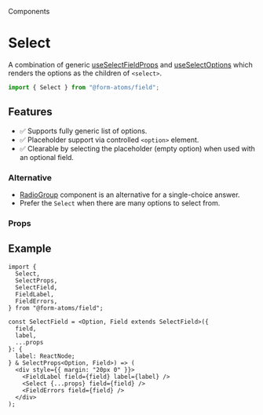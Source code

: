 
<Meta of={SelectStories} />

<hgroup>

<p class="category">Components</p>

# Select

A combination of generic [useSelectFieldProps](?path=/docs/hooks-useselectfieldprops--docs) and [useSelectOptions](?path=/docs/hooks-useselectoptions--docs)
which renders the options as the children of `<select>`.

</hgroup>

```ts
import { Select } from "@form-atoms/field";
```

## Features

- ✅ Supports fully generic list of options.
- ✅ Placeholder support via controlled `<option>` element.
- ✅ Clearable by selecting the placeholder (empty option) when used with an optional field.

### Alternative

- [RadioGroup](?path=/docs/components-radiogroup--docs) component is an alternative for a single-choice answer.
- Prefer the `Select` when there are many options to select from.

### Props

<ArgTypes />

## Example

```tsx
import {
  Select,
  SelectProps,
  SelectField,
  FieldLabel,
  FieldErrors,
} from "@form-atoms/field";

const SelectField = <Option, Field extends SelectField>({
  field,
  label,
  ...props
}: {
  label: ReactNode;
} & SelectProps<Option, Field>) => (
  <div style={{ margin: "20px 0" }}>
    <FieldLabel field={field} label={label} />
    <Select {...props} field={field} />
    <FieldErrors field={field} />
  </div>
);
```

<Stories />
